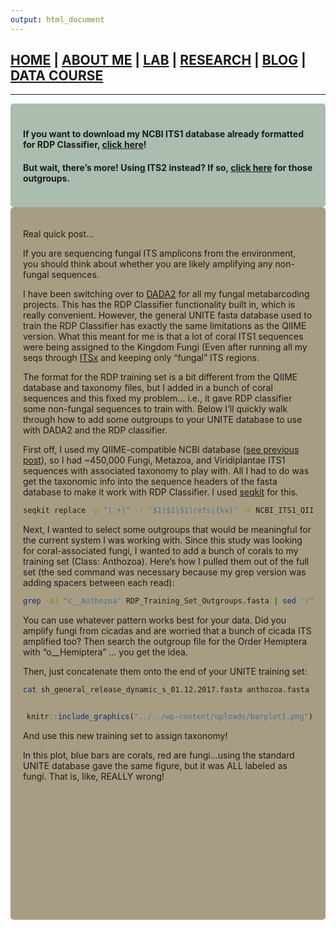 ```yaml
---
output: html_document
---
```


<style type="text/css">
.main-container {
  max-width: 1800px;
  margin-left: auto;
  margin-right: auto;
}
</style>

## [HOME](http://gzahn.github.io/) | [ABOUT ME](http://gzahn.github.io/about-me/) | [LAB](http://gzahn.github.io/lab/) | [RESEARCH](http://gzahn.github.io/pubs-and-pres/) | [BLOG](http://gzahn.github.io/blog-archive/) | [DATA COURSE](http://gzahn.github.io/data-course/)


___

<style>
div.gray { background-color:#aabdaf; border-radius: 5px; padding: 20px;}
</style>
<div class = "gray">

#### If you want to download my NCBI ITS1 database already formatted for RDP Classifier, [click here](https://github.com/gzahn/Protocols/blob/master/RDP_Training_Set_Outgroups.fasta.gz)!

#### But wait, there’s more!  Using ITS2 instead?  If so, [click here](https://github.com/gzahn/Protocols/blob/master/RDP_Training_Set_ITS2_Outgroups.fasta.gz) for those outgroups.

</div>

<style>
div.blue { background-color:#a89d82; border-radius: 5px; padding: 20px;}
</style>
<div class = "blue">

Real quick post…

If you are sequencing fungal ITS amplicons from the environment, you should think about whether you are likely amplifying any non-fungal sequences.

I have been switching over to [DADA2](https://benjjneb.github.io/dada2/) for all my fungal metabarcoding projects. This has the RDP Classifier functionality built in, which is really convenient.  However, the general UNITE fasta database used to train the RDP Classifier has exactly the same limitations as the QIIME version.  What this meant for me is that a lot of coral ITS1 sequences were being assigned to the Kingdom Fungi (Even after running all my seqs through [ITSx](https://anaconda.org/bioconda/itsxpress) and keeping only “fungal” ITS regions.

The format for the RDP training set is a bit different from the QIIME database and taxonomy files, but I added in a bunch of coral sequences and this fixed my problem… i.e., it gave RDP classifier some non-fungal sequences to train with.  Below I’ll quickly walk through how to add some outgroups to your UNITE database to use with DADA2 and the RDP classifier.

First off, I used my QIIME-compatible NCBI database ([see previous post](http://gzahn.github.io/blog-archive/limitations-of-the-unite-fungal-database/)), so I had ~450,000 Fungi, Metazoa, and Viridiplantae ITS1 sequences with associated taxonomy to play with.  All I had to do was get the taxonomic info into the sequence headers of the fasta database to make it work with RDP Classifier. I used [seqkit](https://github.com/shenwei356/seqkit) for this.

```bash
seqkit replace -p "(.+)" -r '$1|$1|$1|refs|{kv}' -k NCBI_ITS1_QIIME_Taxonomy_cleaned.fasta NCBI_ITS1_QIIME_DB_cleaned.fasta > RDP_Training_Set_Outgroups.fasta
```

Next, I wanted to select some outgroups that would be meaningful for the current system I was working with. Since this study was looking for coral-associated fungi, I wanted to add a bunch of corals to my training set (Class: Anthozoa). Here’s how I pulled them out of the full set (the sed command was necessary because my grep version was adding spacers between each read):

```bash
grep -A1 "c__Anthozoa" RDP_Training_Set_Outgroups.fasta | sed '/^--$/d' > anthozoa.fasta
```

You can use whatever pattern works best for your data. Did you amplify fungi from cicadas and are worried that a bunch of cicada ITS amplified too? Then search the outgroup file for the Order Hemiptera with “o__Hemiptera” ... you get the idea.

Then, just concatenate them onto the end of your UNITE training set:

```bash
cat sh_general_release_dynamic_s_01.12.2017.fasta anthozoa.fasta > sh_general_release_dynamic_s_01.12.2017_w_anthozoa.fasta
```

<div style= "float:right;position: relative;">
```r
knitr::include_graphics("../../wp-content/uploads/barplot1.png")
```
</div>

And use this new training set to assign taxonomy!

In this plot, blue bars are corals, red are fungi…using the standard UNITE database gave the same figure, but it was ALL labeled as fungi. That is, like, REALLY wrong! 
<br><br><br><br><br><br><br><br><br><br><br><br>

</div>